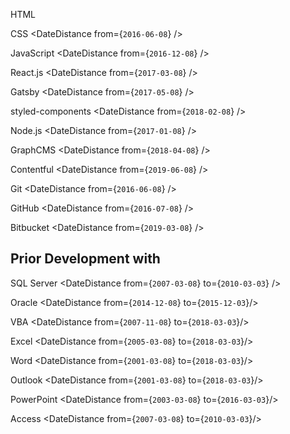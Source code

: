 <Skills>

<p>
  HTML <DateDistance from={`2016-06-08`} />
</p>

CSS <DateDistance from={`2016-06-08`} />

JavaScript <DateDistance from={`2016-12-08`} />

React.js <DateDistance from={`2017-03-08`} />

Gatsby <DateDistance from={`2017-05-08`} />

styled-components <DateDistance from={`2018-02-08`} />

Node.js <DateDistance from={`2017-01-08`} />

GraphCMS <DateDistance from={`2018-04-08`} />

Contentful <DateDistance from={`2019-06-08`} />

Git <DateDistance from={`2016-06-08`} />

GitHub <DateDistance from={`2016-07-08`} />

Bitbucket <DateDistance from={`2019-03-08`} />

## Prior Development with

SQL Server <DateDistance from={`2007-03-08`} to={`2010-03-03`} />

Oracle <DateDistance from={`2014-12-08`} to={`2015-12-03`}/>

VBA <DateDistance from={`2007-11-08`} to={`2018-03-03`}/>

Excel <DateDistance from={`2005-03-08`} to={`2018-03-03`}/>

Word <DateDistance from={`2001-03-08`} to={`2018-03-03`}/>

Outlook <DateDistance from={`2001-03-08`} to={`2018-03-03`}/>

PowerPoint <DateDistance from={`2003-03-08`} to={`2016-03-03`}/>

Access <DateDistance from={`2007-03-08`} to={`2010-03-03`}/>

</Skills>
